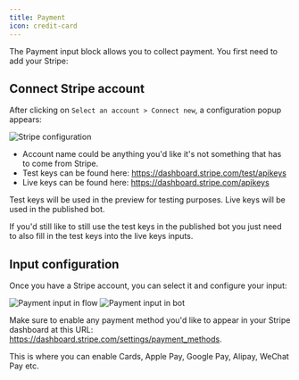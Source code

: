 ```yaml
---
title: Payment
icon: credit-card
---
```


The Payment input block allows you to collect payment. You first need to add your Stripe:

## Connect Stripe account

After clicking on `Select an account > Connect new`, a configuration popup appears:

<Frame>
  <img
    src="/images/blocks/inputs/configure-stripe.png"
    alt="Stripe configuration"
  />
</Frame>

- Account name could be anything you'd like it's not something that has to come from Stripe.
- Test keys can be found here: https://dashboard.stripe.com/test/apikeys
- Live keys can be found here: https://dashboard.stripe.com/apikeys

Test keys will be used in the preview for testing purposes. Live keys will be used in the published bot.

If you'd still like to still use the test keys in the published bot you just need to also fill in the test keys into the live keys inputs.

## Input configuration

Once you have a Stripe account, you can select it and configure your input:

<Tabs>
  <Tab title="Flow">
    <Frame>
      <img
        src="/images/blocks/inputs/payment-flow.png"
        alt="Payment input in flow"
        className="rounded-lg"
      />
    </Frame>
  </Tab>
  <Tab title="Bot">
    <Frame>
      <img
        src="/images/blocks/inputs/payment-bot.png"
        alt="Payment input in bot"
        className="rounded-lg"
      />
    </Frame>
  </Tab>
</Tabs>

Make sure to enable any payment method you'd like to appear in your Stripe dashboard at this URL: https://dashboard.stripe.com/settings/payment_methods.

This is where you can enable Cards, Apple Pay, Google Pay, Alipay, WeChat Pay etc.
